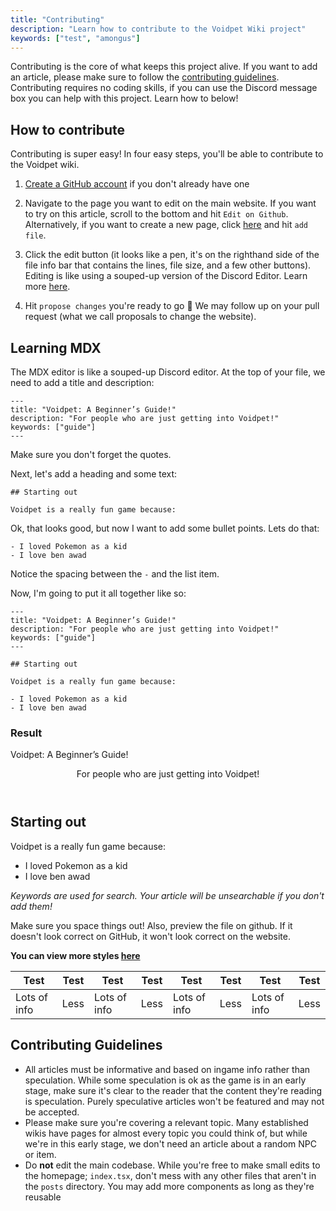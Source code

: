 ```yaml
---
title: "Contributing"
description: "Learn how to contribute to the Voidpet Wiki project"
keywords: ["test", "amongus"]
---
```




Contributing is the core of what keeps this project alive. If you want to add an article, please make sure to follow the [contributing guidelines](#contributing-guidelines). Contributing requires no coding skills, if you can use the Discord message box you can help with this project. Learn how to below!

## How to contribute

Contributing is super easy! In four easy steps, you'll be able to contribute to the Voidpet wiki. 

1. [Create a GitHub account](https://github.com/signup) if you don't already have one

2. Navigate to the page you want to edit on the main website. If you want to try on this article, scroll to the bottom and hit `Edit on Github`. Alternatively, if you want to create a new page, click [here](https://github.com/quick007/voidpet-wiki/tree/main/posts) and hit `add file`. 

3. Click the edit button (it looks like a pen, it's on the righthand side of the file info bar that contains the lines, file size, and a few other buttons). Editing is like using a souped-up version of the Discord Editor. Learn more [here](#learning-mdx). 

4. Hit `propose changes` you're ready to go 🎉 We may follow up on your pull request (what we call proposals to change the website). 

## Learning MDX

The MDX editor is like a souped-up Discord editor. At the top of your file, we need to add a title and description: 

```
---
title: "Voidpet: A Beginner’s Guide!"
description: "For people who are just getting into Voidpet!"
keywords: ["guide"]
---
```

Make sure you don't forget the quotes. 

Next, let's add a heading and some text:

```
## Starting out

Voidpet is a really fun game because:
```

Ok, that looks good, but now I want to add some bullet points. Lets do that:

```
- I loved Pokemon as a kid
- I love ben awad
```

Notice the spacing between the `-` and the list item. 

Now, I'm going to put it all together like so:

```
---
title: "Voidpet: A Beginner’s Guide!"
description: "For people who are just getting into Voidpet!"
keywords: ["guide"]
---

## Starting out

Voidpet is a really fun game because:

- I loved Pokemon as a kid
- I love ben awad
```

### Result 

<p className="font-extrabold text-4xl mt-24">Voidpet: A Beginner’s Guide!</p>
<header className="text-gray-600 text-sm mb-12 max-w-xl mt-4">For people who are just getting into Voidpet!</header>


## Starting out

Voidpet is a really fun game because:

- I loved Pokemon as a kid
- I love ben awad

*Keywords are used for search. Your article will be unsearchable if you don't add them!*

Make sure you space  things  out! Also, preview the file on github. If it doesn't look correct on GitHub, it won't look correct on the website. 

**You can view more styles [here](https://voidpet-wiki.vercel.app/markdown-guide)**

| Test | Test | Test | Test | Test | Test | Test | Test |
| --- | --- | --- | --- | --- | --- | --- | --- |
| Lots of info | Less | Lots of info | Less | Lots of info | Less | Lots of info | Less |

## Contributing Guidelines

- All articles must be informative and based on ingame info rather than speculation. While some speculation is ok as the game is in an early stage, make sure it's clear to the reader that the content they're reading is speculation. Purely speculative articles won't be featured and may not be accepted.
- Please make sure you're covering a relevant topic. Many established wikis have pages for almost every topic you could think of, but while we're in this early stage, we don't need an article about a random NPC or item.
- Do **not** edit the main codebase. While you're free to make small edits to the homepage; `index.tsx`, don't mess with any other files that aren't in the `posts` directory. You may add more components as long as they're reusable